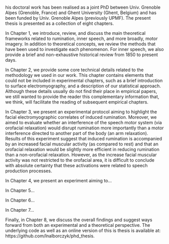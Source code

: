 \chapter*{Preface}

\initial{T}his doctoral work has been realised as a joint PhD between Univ. Grenoble Alpes (Grenoble, France) and Ghent University (Ghent, Belgium) and has been funded by Univ. Grenoble Alpes (previously UPMF). The present thesis is presented as a collection of eight chapters.

In Chapter 1, we introduce, review, and discuss the main theoretical frameworks related to rumination, inner speech, and more broadly, motor imagery. In addition to theoretical concepts, we review the methods that have been used to investigate each phenomenon. For inner speech, we also provide a brief and non-exhaustive historical review from 1850 to present days.

In Chapter 2, we provide some core technical details related to the methodology we used in our work. This chapter contains elements that could not be included in experimental chapters, such as a brief introduction to surface electromyography, and a description of our statistical approach. Although these details usually do not find their place in empirical papers, we still wanted to provide the reader this complementary information that, we think, will facilitate the reading of subsequent empirical chapters.

In Chapter 3, we present an experimental protocol aiming to highlight the facial electromyographic correlates of induced rumination. Moreover, we aimed to evaluate whether an interference of the speech motor system (via orofacial relaxation) would disrupt rumination more importantly than a motor interference directed to another part of the body (an arm relaxation). Results of this experiment suggest that induced rumination is accompanied by an increased facial muscular activity (as compared to rest) and that an orofacial relaxation would be slightly more efficient in reducing rumination than a non-orofacial relaxation. However, as the increase facial muscular activity was not restricted to the orofacial area, it is difficult to conclude with absolute certainty that these activations were related to speech production processes.

In Chapter 4, we present an experiment aiming to...

In Chapter 5...

In Chapter 6...

In Chapter 7...

Finally, in Chapter 8, we discuss the overall findings and suggest ways forward from both an experimental and a theoretical perspective. The underlying code as well as an online version of this is thesis is available at: https://github.com/lnalborczyk/phd_thesis.

\newpage
\blankpage
